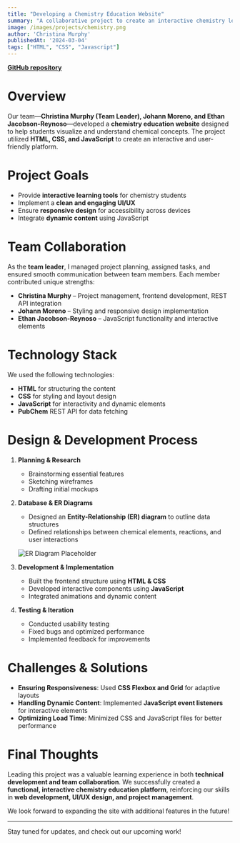 ```yaml
---
title: "Developing a Chemistry Education Website"
summary: "A collaborative project to create an interactive chemistry learning platform using HTML, CSS, and JavaScript."
image: /images/projects/chemistry.png
author: 'Christina Murphy'
publishedAt: '2024-03-04'
tags: ["HTML", "CSS", "Javascript"]
---
```

**[GitHub repository](https://github.com/Christina113-code/WeChemDoIt)**
# Overview

Our team—**Christina Murphy (Team Leader), Johann Moreno, and Ethan Jacobson-Reynoso**—developed a **chemistry education website** designed to help students visualize and understand chemical concepts. The project utilized **HTML, CSS, and JavaScript** to create an interactive and user-friendly platform.

# Project Goals

- Provide **interactive learning tools** for chemistry students
- Implement a **clean and engaging UI/UX**
- Ensure **responsive design** for accessibility across devices
- Integrate **dynamic content** using JavaScript

# Team Collaboration

As the **team leader**, I managed project planning, assigned tasks, and ensured smooth communication between team members. Each member contributed unique strengths:

- **Christina Murphy** – Project management, frontend development, REST API integration
- **Johann Moreno** – Styling and responsive design implementation
- **Ethan Jacobson-Reynoso** – JavaScript functionality and interactive elements 

# Technology Stack

We used the following technologies:

- **HTML** for structuring the content
- **CSS** for styling and layout design
- **JavaScript** for interactivity and dynamic elements
- **PubChem** REST API for data fetching

# Design & Development Process

1. **Planning & Research**
   - Brainstorming essential features
   - Sketching wireframes
   - Drafting initial mockups

2. **Database & ER Diagrams**
   - Designed an **Entity-Relationship (ER) diagram** to outline data structures
   - Defined relationships between chemical elements, reactions, and user interactions

   ![ER Diagram Placeholder](/images/projects/er-diagram.png)


3. **Development & Implementation**
   - Built the frontend structure using **HTML & CSS**
   - Developed interactive components using **JavaScript**
   - Integrated animations and dynamic content


4. **Testing & Iteration**
   - Conducted usability testing
   - Fixed bugs and optimized performance
   - Implemented feedback for improvements

# Challenges & Solutions

- **Ensuring Responsiveness**: Used **CSS Flexbox and Grid** for adaptive layouts
- **Handling Dynamic Content**: Implemented **JavaScript event listeners** for interactive elements
- **Optimizing Load Time**: Minimized CSS and JavaScript files for better performance

# Final Thoughts

Leading this project was a valuable learning experience in both **technical development and team collaboration**. We successfully created a **functional, interactive chemistry education platform**, reinforcing our skills in **web development, UI/UX design, and project management**.

We look forward to expanding the site with additional features in the future!

---

Stay tuned for updates, and check out our upcoming work!

